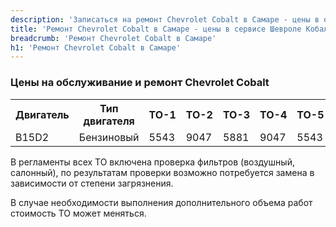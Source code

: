 ```yaml
---
description: 'Записаться на ремонт Chevrolet Cobalt в Самаре - цены в официальном сервисе Шевроле Кобальт'
title: 'Ремонт Chevrolet Cobalt в Самаре - цены в сервисе Шевроле Кобальт'
breadcrumb: 'Ремонт Chevrolet Cobalt в Самаре'
h1: 'Ремонт Chevrolet Cobalt в Самаре'
---
```

<h3> Цены на обслуживание и ремонт Chevrolet Cobalt </h3>
<table>
<tbody>
<tr>
	<th>
		 Двигатель
	</th>
	<th>
		 Тип двигателя
	</th>
	<th>
		 ТО-1
	</th>
	<th>
		 ТО-2
	</th>
	<th>
		 ТО-3
	</th>
	<th>
		 ТО-4
	</th>
	<th>
		 ТО-5
	</th>
	<th>
		 ТО-6
	</th>
	<th>
		 ТО-7
	</th>
	<th>
		 ТО-8
	</th>
	<th>
		 ТО-9
	</th>
</tr>
<tr>
	<td>
		 B15D2
	</td>
	<td>
		 Бензиновый
	</td>
	<td>
		 5543
	</td>
	<td>
		 9047
	</td>
	<td>
		 5881
	</td>
	<td>
		 9047
	</td>
	<td>
		 5543
	</td>
	<td>
		 9047
	</td>
	<td>
		 5881
	</td>
	<td>
		 9047
	</td>
	<td>
		 5543
	</td>
</tr>
</tbody>
</table>
<p>
	 В регламенты всех ТО включена проверка фильтров (воздушный, салонный), по результатам проверки возможно потребуется замена в зависимости от степени загрязнения.
</p>
<p>
	 В случае необходимости выполнения дополнительного объема работ стоимость ТО может меняться.
</p>